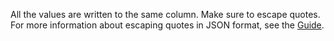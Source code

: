 <Cut title="How do I properly structure my file used for data upload if there is JSON data among the input?">

All the values are written to the same column. Make sure to escape quotes. For more information about escaping quotes in JSON format, see the [Guide](https://toloka.ai/en/docs/guide/concepts/pool_csv#json).

</Cut>